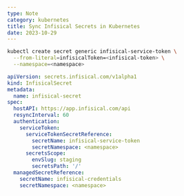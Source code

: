 ```yaml
---
type: Note
category: kubernetes
title: Sync Infisical Secrets in Kubernetes
date: 2023-10-29
---
```


```bash
kubectl create secret generic infisical-service-token \
  --from-literal=infisicalToken=<infisical-token> \
  --namespace=<namespace>
```

```yaml
apiVersion: secrets.infisical.com/v1alpha1
kind: InfisicalSecret
metadata:
  name: infisical-secret
spec:
  hostAPI: https://app.infisical.com/api
  resyncInterval: 60
  authentication:
    serviceToken:
      serviceTokenSecretReference:
        secretName: infisical-service-token
        secretNamespace: <namespace>
      secretsScope:
        envSlug: staging
        secretsPath: '/'
  managedSecretReference:
    secretName: infisical-credentials
    secretNamespace: <namespace>
```

